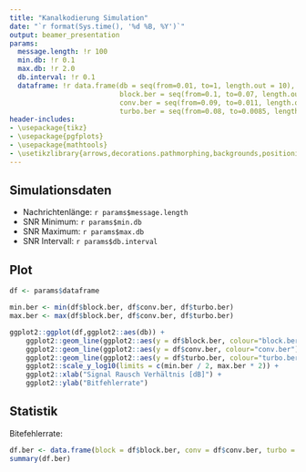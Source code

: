 ```yaml
---
title: "Kanalkodierung Simulation"
date: "`r format(Sys.time(), '%d %B, %Y')`"
output: beamer_presentation
params:
  message.length: !r 100
  min.db: !r 0.1
  max.db: !r 2.0
  db.interval: !r 0.1
  dataframe: !r data.frame(db = seq(from=0.01, to=1, length.out = 10),
                           block.ber = seq(from=0.1, to=0.07, length.out = 10),
                           conv.ber = seq(from=0.09, to=0.011, length.out = 10),
                           turbo.ber = seq(from=0.08, to=0.0085, length.out = 10))
header-includes:
- \usepackage{tikz}
- \usepackage{pgfplots}
- \usepackage{mathtools}
- \usetikzlibrary{arrows,decorations.pathmorphing,backgrounds,positioning,fit,petri,calc}
---
```


## Simulationsdaten

- Nachrichtenlänge: `r params$message.length`
- SNR Minimum: `r params$min.db`
- SNR Maximum: `r params$max.db`
- SNR Intervall: `r params$db.interval`

## Plot

```r

df <- params$dataframe

min.ber <- min(df$block.ber, df$conv.ber, df$turbo.ber)
max.ber <- max(df$block.ber, df$conv.ber, df$turbo.ber)

ggplot2::ggplot(df,ggplot2::aes(db)) + 
    ggplot2::geom_line(ggplot2::aes(y = df$block.ber, colour="block.ber")) +
    ggplot2::geom_line(ggplot2::aes(y = df$conv.ber, colour="conv.ber")) + 
    ggplot2::geom_line(ggplot2::aes(y = df$turbo.ber, colour="turbo.ber")) + 
    ggplot2::scale_y_log10(limits = c(min.ber / 2, max.ber * 2)) + 
    ggplot2::xlab("Signal Rausch Verhältnis [dB]") + 
    ggplot2::ylab("Bitfehlerrate")

```

## Statistik

Bitefehlerrate:

```r
df.ber <- data.frame(block = df$block.ber, conv = df$conv.ber, turbo = df$turbo.ber)
summary(df.ber)
```
